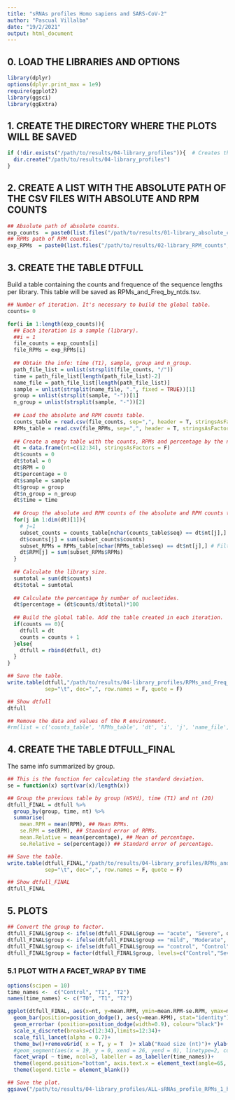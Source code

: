 ```yaml
---
title: "sRNAs profiles Homo sapiens and SARS-CoV-2"
author: "Pascual Villalba"
date: "19/2/2021"
output: html_document
---
```


## 0. LOAD THE LIBRARIES AND OPTIONS

```r
library(dplyr)
options(dplyr.print_max = 1e9)
require(ggplot2)
library(ggsci)
library(ggExtra)
```

## 1. CREATE THE DIRECTORY WHERE THE PLOTS WILL BE SAVED

```r
if (!dir.exists("/path/to/results/04-library_profiles")){  # Creates the directory if it does not exist.
  dir.create("/path/to/results/04-library_profiles")
}
```

## 2. CREATE A LIST WITH THE ABSOLUTE PATH OF THE CSV FILES WITH ABSOLUTE AND RPM COUNTS

```r
## Absolute path of absolute counts.
exp_counts  = paste0(list.files("/path/to/results/01-library_absolute_counts", recursive = T, full.names = T))
## RPMs path of RPM counts.
exp_RPMs  = paste0(list.files("/path/to/results/02-library_RPM_counts", recursive = T, full.names = T))
```

## 3. CREATE THE TABLE DTFULL

Build a table containing the counts and frequence of the sequence lengths per library. This table will be saved as RPMs_and_Freq_by_ntds.tsv.

```r
## Number of iteration. It's necessary to build the global table.
counts= 0

for(i in 1:length(exp_counts)){
  ## Each iteration is a sample (library).
  ##i = 1
  file_counts = exp_counts[i]
  file_RPMs = exp_RPMs[i]
  
  ## Obtain the info: time (T1), sample, group and n_group.
  path_file_list = unlist(strsplit(file_counts, "/"))
  time = path_file_list[length(path_file_list)-2]
  name_file = path_file_list[length(path_file_list)]
  sample = unlist(strsplit(name_file, ".", fixed = TRUE))[1]
  group = unlist(strsplit(sample, "-"))[1]
  n_group = unlist(strsplit(sample, "-"))[2]
  
  ## Load the absolute and RPM counts table.
  counts_table = read.csv(file_counts, sep=",", header = T, stringsAsFactors = F)
  RPMs_table = read.csv(file_RPMs, sep=",", header = T, stringsAsFactors = F)
  
  ## Create a empty table with the counts, RPMs and percentage by the number of nucleotides for each sample.
  dt = data.frame(nt=c(12:34), stringsAsFactors = F)
  dt$counts = 0
  dt$total = 0
  dt$RPM = 0
  dt$percentage = 0
  dt$sample = sample
  dt$group = group
  dt$n_group = n_group
  dt$time = time
  
  ## Group the absolute and RPM counts of the absolute and RPM counts table by number of nucleotides.
  for(j in 1:dim(dt)[1]){
    # j=1
    subset_counts = counts_table[nchar(counts_table$seq) == dt$nt[j],] # Filtrar la tabla por aquellas secuencias de longitud 12-34.
    dt$counts[j] = sum(subset_counts$counts)
    subset_RPMs = RPMs_table[nchar(RPMs_table$seq) == dt$nt[j],] # Filtrar la tabla por aquellas secuencias de longitud 12-34.
    dt$RPM[j] = sum(subset_RPMs$RPMs)
  }
  
  ## Calculate the library size.
  sumtotal = sum(dt$counts)
  dt$total = sumtotal
  
  ## Calculate the percentage by number of nucleotides.
  dt$percentage = (dt$counts/dt$total)*100
  
  ## Build the global table. Add the table created in each iteration.
  if(counts == 0){
    dtfull = dt
    counts = counts + 1
  }else{
    dtfull = rbind(dtfull, dt)
  }
}

## Save the table.
write.table(dtfull,"/path/to/results/04-library_profiles/RPMs_and_Freq_by_ntds.tsv", 
            sep="\t", dec=",", row.names = F, quote = F)

## Show dtfull
dtfull

## Remove the data and values of the R environment.
#rm(list = c('counts_table', 'RPMs_table', 'dt', 'i', 'j', 'name_file', 'exp_counts', 'exp_RPMs', 'file_counts', 'file_RPMs', 'group', 'n_group', 'path_file_list', 'sample', 'sumtotal', 'time', 'subset_counts', 'subset_RPMs', 'counts'))
```



## 4. CREATE THE TABLE DTFULL_FINAL

The same info summarized by group. 
```r
## This is the function for calculating the standard deviation.
se = function(x) sqrt(var(x)/length(x)) 

## Group the previous table by group (HSVd), time (T1) and nt (20)
dtfull_FINAL = dtfull %>% 
  group_by(group, time, nt) %>%
  summarise(
    mean.RPM = mean(RPM), ## Mean RPMs.
    se.RPM = se(RPM), ## Standard error of RPMs.
    mean.Relative = mean(percentage), ## Mean of percentage.
    se.Relative = se(percentage)) ## Standard error of percentage. 

## Save the table.
write.table(dtfull_FINAL,"/path/to/results/04-library_profiles/RPMs_and_Freq_by_ntds-FINAL.tsv",
            sep="\t", dec=",", row.names = F, quote = F)

## Show dtfull_FINAL
dtfull_FINAL
```


## 5. PLOTS


```r
## Convert the group to factor.
dtfull_FINAL$group <- ifelse(dtfull_FINAL$group == "acute", "Severe", dtfull_FINAL$group)
dtfull_FINAL$group <- ifelse(dtfull_FINAL$group == "mild", "Moderate", dtfull_FINAL$group)
dtfull_FINAL$group <- ifelse(dtfull_FINAL$group == "control", "Control", dtfull_FINAL$group)
dtfull_FINAL$group = factor(dtfull_FINAL$group, levels=c("Control","Severe","Moderate"))
```


### 5.1 PLOT WITH A FACET_WRAP BY TIME

```r
options(scipen = 10)
time_names <-  c("Control", "T1", "T2")
names(time_names) <- c("T0", "T1", "T2")

ggplot(dtfull_FINAL, aes(x=nt, y=mean.RPM, ymin=mean.RPM-se.RPM, ymax=mean.RPM+se.RPM, fill=group)) +
  geom_bar(position=position_dodge(), aes(y=mean.RPM), stat="identity") +
  geom_errorbar (position=position_dodge(width=0.9), colour="black")+
  scale_x_discrete(breaks=c(12:34),limits=12:34)+
  scale_fill_lancet(alpha = 0.7)+
  theme_bw()+removeGrid( x = T, y = T  )+ xlab("Read size (nt)")+ ylab("RPM")+
  #geom_segment(aes(x = 19, y = 0, xend = 26, yend = 0), linetype=2, colour = "darkgray", size = 0.4 )+
  facet_wrap( ~ time, ncol=3, labeller = as_labeller(time_names))+
  theme(legend.position="bottom", axis.text.x = element_text(angle=65, vjust=0.6), plot.title = element_text(hjust = 0.5)) +
  theme(legend.title = element_blank())

## Save the plot.
ggsave("/path/to/results/04-library_profiles/ALL-sRNAs_profile_RPMs_1_hor.png", height = 3.25, width = 9, dpi = 300)
```






